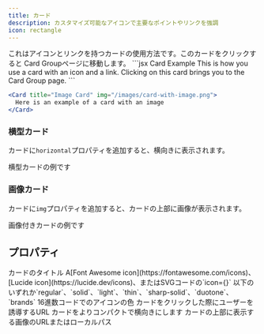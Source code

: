 ```yaml
---
title: カード
description: カスタマイズ可能なアイコンで主要なポイントやリンクを強調
icon: rectangle
---
```


<Card title="Card Title" icon="link" href="/content/components/card-groups">
  これはアイコンとリンクを持つカードの使用方法です。このカードをクリックすると
  Card Groupページに移動します。
</Card>

<RequestExample>
  ```jsx Card Example
  <Card title="Click on me" icon="link" href="/content/components/card-group">
    This is how you use a card with an icon and a link. Clicking on this card
    brings you to the Card Group page.
  </Card>
  ```

  ```jsx Image Card Example
  <Card title="Image Card" img="/images/card-with-image.png">
    Here is an example of a card with an image
  </Card>
  ```
</RequestExample>

### 横型カード

カードに`horizontal`プロパティを追加すると、横向きに表示されます。

<Card title="Horizontal Card" icon="text-size" horizontal>
  横型カードの例です
</Card>

### 画像カード

カードに`img`プロパティを追加すると、カードの上部に画像が表示されます。

<Card title="Image Card" img="https://mintlify-assets.b-cdn.net/yosemite.jpg">
  画像付きカードの例です
</Card>

## プロパティ

<ResponseField name="title" type="string" required>
  カードのタイトル
</ResponseField>

<ResponseField name="icon" type="string or svg">
  A[Font Awesome icon](https://fontawesome.com/icons)、[Lucide icon](https://lucide.dev/icons)、またはSVGコードの`icon={}`
</ResponseField>

<ResponseField name="iconType" type="string">
  以下のいずれか`regular`、`solid`、`light`、`thin`、`sharp-solid`、`duotone`、`brands`
</ResponseField>

<ResponseField name="color" type="string">
  16進数コードでのアイコンの色
</ResponseField>

<ResponseField name="href" type="string">
  カードをクリックした際にユーザーを誘導するURL
</ResponseField>

<ResponseField name="horizontal" type="boolean">
  カードをよりコンパクトで横向きにします
</ResponseField>

<ResponseField name="img" type="string">
  カードの上部に表示する画像のURLまたはローカルパス
</ResponseField>
